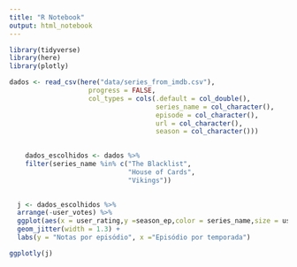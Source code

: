 ```yaml
---
title: "R Notebook"
output: html_notebook
---
```




```r
library(tidyverse)
library(here)
library(plotly)
```

```r
dados <- read_csv(here("data/series_from_imdb.csv"), 
                    progress = FALSE,
                    col_types = cols(.default = col_double(), 
                                     series_name = col_character(), 
                                     episode = col_character(), 
                                     url = col_character(),
                                     season = col_character()))
    
```


```r
    dados_escolhidos <- dados %>% 
    filter(series_name %in% c("The Blacklist",
                              "House of Cards",
                              "Vikings"))
    
```



```r
  j <- dados_escolhidos %>%
  arrange(-user_votes) %>%
  ggplot(aes(x = user_rating,y =season_ep,color = series_name,size = user_votes)) +
  geom_jitter(width = 1.3) +
  labs(y = "Notas por episódio", x ="Episódio por temporada")

ggplotly(j)
```

